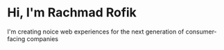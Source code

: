 # Hi, I'm Rachmad Rofik

I'm creating noice web experiences for the next generation of consumer-facing companies
